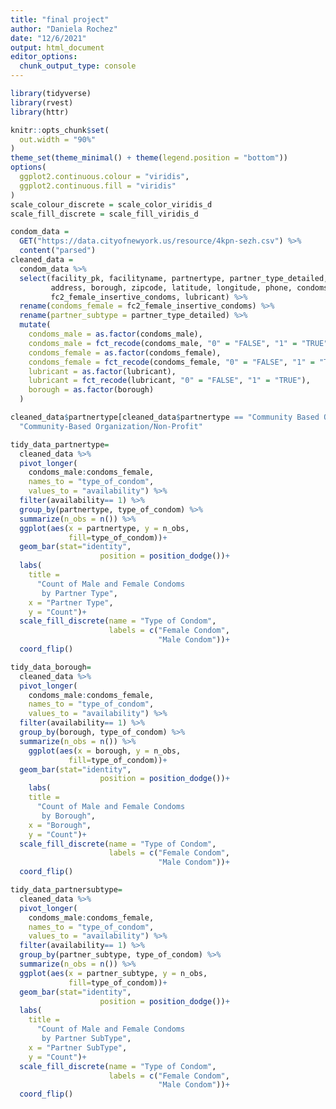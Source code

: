 ```yaml
---
title: "final project"
author: "Daniela Rochez"
date: "12/6/2021"
output: html_document
editor_options: 
  chunk_output_type: console
---
```


```r
library(tidyverse)
library(rvest)
library(httr)
```

```r
knitr::opts_chunk$set(
  out.width = "90%"
)
theme_set(theme_minimal() + theme(legend.position = "bottom"))
options(
  ggplot2.continuous.colour = "viridis",
  ggplot2.continuous.fill = "viridis"
)
scale_colour_discrete = scale_color_viridis_d
scale_fill_discrete = scale_fill_viridis_d
```

```r
condom_data = 
  GET("https://data.cityofnewyork.us/resource/4kpn-sezh.csv") %>% 
  content("parsed")
cleaned_data = 
  condom_data %>% 
  select(facility_pk, facilityname, partnertype, partner_type_detailed, 
         address, borough, zipcode, latitude, longitude, phone, condoms_male,
         fc2_female_insertive_condoms, lubricant) %>% 
  rename(condoms_female = fc2_female_insertive_condoms) %>% 
  rename(partner_subtype = partner_type_detailed) %>% 
  mutate(
    condoms_male = as.factor(condoms_male), 
    condoms_male = fct_recode(condoms_male, "0" = "FALSE", "1" = "TRUE"),
    condoms_female = as.factor(condoms_female),
    condoms_female = fct_recode(condoms_female, "0" = "FALSE", "1" = "TRUE"),
    lubricant = as.factor(lubricant),
    lubricant = fct_recode(lubricant, "0" = "FALSE", "1" = "TRUE"),
    borough = as.factor(borough)
  )

cleaned_data$partnertype[cleaned_data$partnertype == "Community Based Organization/Non-Profit"] =
  "Community-Based Organization/Non-Profit"

```

```r
tidy_data_partnertype=
  cleaned_data %>% 
  pivot_longer(
    condoms_male:condoms_female,
    names_to = "type_of_condom",
    values_to = "availability") %>%
  filter(availability== 1) %>% 
  group_by(partnertype, type_of_condom) %>% 
  summarize(n_obs = n()) %>% 
  ggplot(aes(x = partnertype, y = n_obs,
             fill=type_of_condom))+
  geom_bar(stat="identity", 
                    position = position_dodge())+
  labs(
    title = 
      "Count of Male and Female Condoms 
       by Partner Type",
    x = "Partner Type",
    y = "Count")+
  scale_fill_discrete(name = "Type of Condom", 
                      labels = c("Female Condom",
                                 "Male Condom"))+
  coord_flip()
```

```r
tidy_data_borough=
  cleaned_data %>% 
  pivot_longer(
    condoms_male:condoms_female,
    names_to = "type_of_condom",
    values_to = "availability") %>%
  filter(availability== 1) %>% 
  group_by(borough, type_of_condom) %>% 
  summarize(n_obs = n()) %>% 
    ggplot(aes(x = borough, y = n_obs,
             fill=type_of_condom))+
  geom_bar(stat="identity", 
                    position = position_dodge())+
    labs(
    title = 
      "Count of Male and Female Condoms 
       by Borough",
    x = "Borough",
    y = "Count")+
  scale_fill_discrete(name = "Type of Condom", 
                      labels = c("Female Condom",
                                 "Male Condom"))+
  coord_flip()
```

```r
tidy_data_partnersubtype=
  cleaned_data %>% 
  pivot_longer(
    condoms_male:condoms_female,
    names_to = "type_of_condom",
    values_to = "availability") %>%
  filter(availability== 1) %>% 
  group_by(partner_subtype, type_of_condom) %>% 
  summarize(n_obs = n()) %>% 
  ggplot(aes(x = partner_subtype, y = n_obs,
             fill=type_of_condom))+
  geom_bar(stat="identity", 
                    position = position_dodge())+
  labs(
    title = 
      "Count of Male and Female Condoms 
       by Partner SubType",
    x = "Partner SubType",
    y = "Count")+
  scale_fill_discrete(name = "Type of Condom", 
                      labels = c("Female Condom",
                                 "Male Condom"))+
  coord_flip()
```

